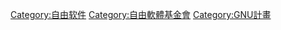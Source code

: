 {{catmore}}
{{Commonscat|GNU}}

[[Category:自由软件|Category:自由软件]]
[[Category:自由軟體基金會|Category:自由軟體基金會]]
[[Category:GNU計畫|Category:GNU計畫]]